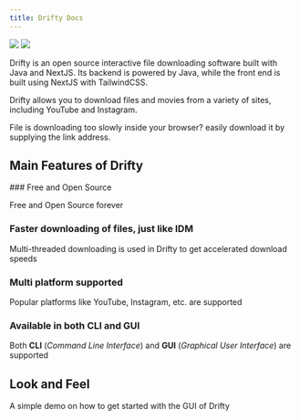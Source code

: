 ```yaml
---
title: Drifty Docs
---
```



<div className="max-md:hidden flex w-1/3 ">
	<img src="/Drifty.png" width="auto" />
	<img src="/Drifty Banner.png" />
</div>

Drifty is an open source interactive file downloading software built with Java and
NextJS. Its backend is powered by Java, while the front end is built using NextJS
with TailwindCSS.

Drifty allows you to download files and movies from a variety of sites, including YouTube and Instagram.

File is downloading too slowly inside your browser? easily download it by supplying the link address.

## Main Features of Drifty

<Steps>
### Free and Open Source
  
Free and Open Source forever
  
### Faster downloading of files, just like IDM

Multi-threaded downloading is used in Drifty to get accelerated download speeds

### Multi platform supported

Popular platforms like YouTube, Instagram, etc. are supported

### Available in both CLI and GUI

Both **CLI** (_Command Line Interface_) and **GUI** (_Graphical User Interface_) are supported

</Steps>

## Look and Feel

A simple demo on how to get started with the GUI of Drifty

<Cards>
	<Card title="Download" href="/download" />
	<Card
		title="Demo"
		href="https://github.com/SaptarshiSarkar12/Drifty/assets/105960032/5bb21bf6-fb2b-4374-8d0b-14cac3c06908"
	/>
</Cards>
